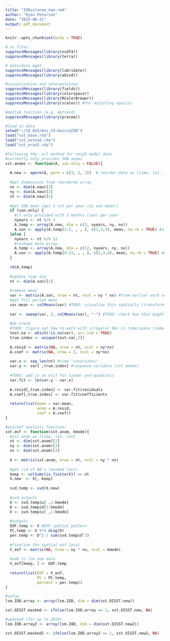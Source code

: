 ---
title: "IODsstanom_new.rmd"
author: "Ryan Peterson"
date: "2025-08-21"
output: pdf_document
---

```{r setup, include=FALSE}
knitr::opts_chunk$set(echo = TRUE)
```

```{r library}
#.nc files
suppressMessages(library(ncdf4))
suppressMessages(library(terra))

# date/data mgmt
suppressMessages(library(lubridate))
suppressMessages(library(abind))

#visualization and interpolation
suppressMessages(library(fields))
suppressMessages(library(colorspace))
suppressMessages(library(RColorBrewer))
suppressMessages(library(scales)) #for adjusting opacity

#matlab function (e.g. detrend)
suppressMessages(library(pracma))
```

```{r data_import}
#load in data
setwd("~/CO_AUS/Aus_CO-main/pIOD")
load("sst_base.rda")
load("sst_extend.rda")
load("sst_oras5.rda")
```

```{r functions}
#following the .ncl method for cmip5 model data
#currently only provides SON anoms
sst.anoms <- function(A, son.only = FALSE){
    
  A.new <- aperm(A, perm = c(3, 2, 1))  # reorder data as [time, lat, lon]
  
  #get dimensions from reordered array
  nx <- dim(A.new)[3]
  ny <- dim(A.new)[2] 
  nt <- dim(A.new)[1]
  
  #get SON mean (get 1 sst per year (as son mean))
  if (son.only) {
    #if only provided with 3 mothns (son) per year
    nyears <- nt %/% 3
    A.temp <- array(A.new, dim = c(3, nyears, ny, nx))
    A.son <- apply(A.temp[1:3, , , ], c(2,3,4), mean, na.rm = TRUE) #already at correct subset
  }else {
    nyears <- nt %/% 12
    #reshape data array
    A.temp <- array(A.new, dim = c(12, nyears, ny, nx))
    A.son <- apply(A.temp[9:11, , , ], c(2,3,4), mean, na.rm = TRUE) #already at correct subset
  }
  
  rm(A.temp)
  
  #update time dim
  nt <- dim(A.son)[1]
  
  #remove mean
  var <- matrix(A.son, nrow = nt, ncol = ny * nx) #from earlier work on detrend
  #get full period mean
  var.mean <- colMeans(var) #TODO: visualize this spatially (transform to [lon, lat])
  
  var <- sweep(var, 2, colMeans(var), "-") #TODO: check how this might hold up with irregular spatial masks
  
  #de-trend
  #TODO: figure out how to work with irregular NAs in time/space (some years have different spatial NAs)
  test.na <- which(!is.na(var), arr.ind = TRUE) 
  true.index <- unique(test.na[,2])
  
  A.resid <- matrix(NA, nrow = nt, ncol = ny*nx)
  A.coef <- matrix(NA, nrow = 2, ncol = ny*nx)
  
  var.x <- seq_len(nt) #time "covariates"
  var.y <- var[ ,true.index] #response variable (sst anoms)
  
  #TODO: add in an elif for linear and quadratic
  var.fit <- lm(var.y ~ var.x)
  
  A.resid[,true.index] <- var.fit$residuals
  A.coef[,true.index] <- var.fit$coefficients
  
  return(list(mean = var.mean,
              anom = A.resid,
              coef = A.coef))
}

#pca/eof analysis function:
sst.eof <- function(sst.anom, kmode){
  #sst.anom as [time, lat, lon]
  nt <- dim(sst.anom)[1]
  ny <- dim(sst.anom)[2]
  nx <- dim(sst.anom)[3]
  
  X <- matrix(sst.anom, nrow = nt, ncol = ny * nx)
  
  #get rid of NA's (masked locs)
  keep <- colSums(is.finite(X)) == nt
  X.new  <- X[, keep]
  
  svd.temp <- svd(X.new)
  
  #svd outputs
  U <- svd.temp$u[ ,1:kmode]
  D <- svd.temp$d[1:kmode]
  V <- svd.temp$v[ ,1:kmode]
  
  #outputs
  EOF.temp <- V #EOF spatial pattern
  PC.temp <- U %*% diag(D)
  per.temp <- D^2 / sum(svd.temp$d^2) 
  
  #finalize the spatial eof (pca)
  V_eof <- matrix(NA, nrow = ny * nx, ncol = kmode)
  
  #add in lsm sea data
  V_eof[keep, ] <- EOF.temp
  
  return(list(EOF = V_eof,
              PC = PC.temp,
              percent = per.temp))
}


```

```{r setup}
#setup 
lsm.IOD.array <- array(lsm.IOD, dim = dim(sst.OISST.new))

sst.OISST.masked <- ifelse(lsm.IOD.array == 1, sst.OISST.new, NA)

#updated (for up to 2019)
lsm.IOD.array2 <- array(lsm.IOD, dim = dim(sst.OISST.new2))

sst.OISST.masked2 <- ifelse(lsm.IOD.array2 == 1, sst.OISST.new2, NA)
```


